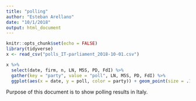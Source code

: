 ```yaml
---
title: "polling"
author: "Esteban Arellano"
date: "10/1/2018"
output: html_document
---
```


```r
knitr::opts_chunk$set(echo = FALSE)
library(tidyverse)
x <- read_csv("polls_IT-parliament_2018-10-01.csv")
```

```r
x %>%
  select(date, firm, n, LN, M5S, PD, FdI) %>% 
  gather(key = "party", value = "poll", LN, M5S, PD, FdI) %>%
  ggplot(aes(x = date, y = poll, color = party)) + geom_point(size = .1)
```

Purpose of this document is to show polling results in Italy.

